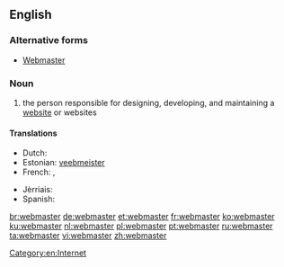 ==English==

===Alternative forms===
* [[Webmaster]]

===Noun===
{{head|en|noun|plural|webmasters|feminine|webmistress}}

# the person responsible for designing, developing, and maintaining a [[website]] or websites

====Translations====
{{trans-top|the person responsible for maintaining a website}}
* Dutch: {{t+|nl|webmaster|m}}
* Estonian: [[veebmeister]]
* French: {{t+|fr|webmestre}},  {{t+|fr|webmaster}}
{{trans-mid}}
* Jèrriais: {{tø|roa-jer|maître-pêtre|m}}
* Spanish: {{t-|es|webmaster|m}}
{{trans-bottom}}

[[Category:en:Internet]]

[[br:webmaster]]
[[de:webmaster]]
[[et:webmaster]]
[[fr:webmaster]]
[[ko:webmaster]]
[[ku:webmaster]]
[[nl:webmaster]]
[[pl:webmaster]]
[[pt:webmaster]]
[[ru:webmaster]]
[[ta:webmaster]]
[[vi:webmaster]]
[[zh:webmaster]]